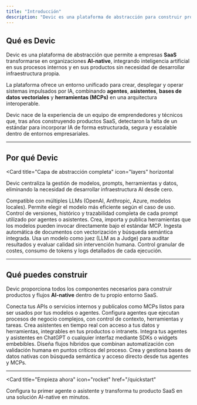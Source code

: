 ```yaml
---
title: "Introducción"
description: "Devic es una plataforma de abstracción para construir productos y procesos AI-native dentro de entornos SaaS."
---
```


## Qué es Devic

Devic es una plataforma de abstracción que permite a empresas **SaaS** transformarse en organizaciones **AI-native**, integrando inteligencia artificial en sus procesos internos y en sus productos sin necesidad de desarrollar infraestructura propia.

La plataforma ofrece un entorno unificado para crear, desplegar y operar sistemas impulsados por IA, combinando **agentes**, **asistentes**, **bases de datos vectoriales** y **herramientas (MCPs)** en una arquitectura interoperable.

Devic nace de la experiencia de un equipo de emprendedores y técnicos que, tras años construyendo productos SaaS, detectaron la falta de un estándar para incorporar IA de forma estructurada, segura y escalable dentro de entornos empresariales.

---

## Por qué Devic

<Card
  title="Capa de abstracción completa"
  icon="layers"
  horizontal
>
  Devic centraliza la gestión de modelos, prompts, herramientas y datos, eliminando la necesidad de desarrollar infraestructura AI desde cero.
</Card>

<Columns cols={2}>
  <Card
    title="Agnóstico de modelo"
    icon="brain"
  >
    Compatible con múltiples LLMs (OpenAI, Anthropic, Azure, modelos locales). Permite elegir el modelo más eficiente según el caso de uso.
  </Card>
  <Card
    title="Gestión de prompts"
    icon="file-lines"
  >
    Control de versiones, histórico y trazabilidad completa de cada prompt utilizado por agentes o asistentes.
  </Card>
  <Card
    title="MCPs y herramientas personalizadas"
    icon="plug"
  >
    Crea, importa y publica herramientas que los modelos pueden invocar directamente bajo el estándar MCP.
  </Card>
  <Card
    title="RAG nativo"
    icon="book-open"
  >
    Ingesta automática de documentos con vectorización y búsqueda semántica integrada.
  </Card>
  <Card
    title="Evaluaciones automáticas"
    icon="scale-balanced"
  >
    Usa un modelo como juez (LLM as a Judge) para auditar resultados y evaluar calidad sin intervención humana.
  </Card>
  <Card
    title="FinOps y trazabilidad"
    icon="chart-line"
  >
    Control granular de costes, consumo de tokens y logs detallados de cada ejecución.
  </Card>
</Columns>

---

## Qué puedes construir

Devic proporciona todos los componentes necesarios para construir productos y flujos **AI-native** dentro de tu propio entorno SaaS.

<Columns cols={2}>
  <Card
    title="MCPs personalizados"
    icon="server"
  >
    Conecta tus APIs o servicios internos y publícalos como MCPs listos para ser usados por tus modelos o agentes.
  </Card>
  <Card
    title="Agentes autónomos"
    icon="robot"
  >
    Configura agentes que ejecutan procesos de negocio complejos, con control de contexto, herramientas y tareas.
  </Card>
  <Card
    title="Asistentes conversacionales"
    icon="comments"
  >
    Crea asistentes en tiempo real con acceso a tus datos y herramientas, integrables en tus productos o intranets.
  </Card>
  <Card
    title="Widgets y SDKs"
    icon="window-maximize"
  >
    Integra tus agentes y asistentes en ChatGPT o cualquier interfaz mediante SDKs o widgets embebibles.
  </Card>
  <Card
    title="Procesos agénticos y Human-in-the-Loop"
    icon="user-check"
  >
    Diseña flujos híbridos que combinan automatización con validación humana en puntos críticos del proceso.
  </Card>
  <Card
    title="Bases de datos vectoriales"
    icon="database"
  >
    Crea y gestiona bases de datos nativas con búsqueda semántica y acceso directo desde tus agentes y MCPs.
  </Card>
</Columns>

---

<Card
  title="Empieza ahora"
  icon="rocket"
  href="/quickstart"
>
  Configura tu primer agente o asistente y transforma tu producto SaaS en una solución AI-native en minutos.
</Card>
